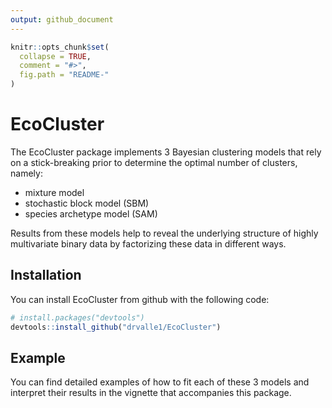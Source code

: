 ```yaml
---
output: github_document
---
```


```r
knitr::opts_chunk$set(
  collapse = TRUE,
  comment = "#>",
  fig.path = "README-"
)
```

# EcoCluster

The EcoCluster package implements 3 Bayesian clustering models that rely on a stick-breaking prior to determine the optimal number of clusters, namely: 

- mixture model
- stochastic block model (SBM)
- species archetype model (SAM)

Results from these models help to reveal the underlying structure of highly multivariate binary data by factorizing these data in different ways.

## Installation

You can install EcoCluster from github with the following code:

```r
# install.packages("devtools")
devtools::install_github("drvalle1/EcoCluster")
```

## Example

You can find detailed examples of how to fit each of these 3 models and interpret their results in the vignette that accompanies this package.